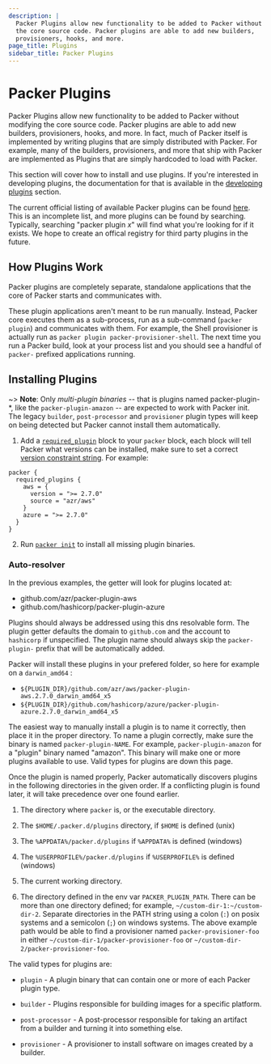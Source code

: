 ```yaml
---
description: |
  Packer Plugins allow new functionality to be added to Packer without modifying
  the core source code. Packer plugins are able to add new builders,
  provisioners, hooks, and more.
page_title: Plugins
sidebar_title: Packer Plugins
---
```


# Packer Plugins

Packer Plugins allow new functionality to be added to Packer without modifying
the core source code. Packer plugins are able to add new builders, provisioners,
hooks, and more. In fact, much of Packer itself is implemented by writing
plugins that are simply distributed with Packer. For example, many of the
builders, provisioners, and more that ship with Packer are implemented as
Plugins that are simply hardcoded to load with Packer.

This section will cover how to install and use plugins. If you're interested in
developing plugins, the documentation for that is available in the [developing
plugins](/docs/plugins/creation#developing-plugins) section.

The current official listing of available Packer plugins can be found [here](/community-tools#third-party-plugins). This is an incomplete list,
and more plugins can be found by searching. Typically, searching "packer plugin
_x_" will find what you're looking for if it exists. We hope to create an
offical registry for third party plugins in the future.

## How Plugins Work

Packer plugins are completely separate, standalone applications that the core
of Packer starts and communicates with.

These plugin applications aren't meant to be run manually. Instead, Packer core
executes them as a sub-process, run as a sub-command (`packer plugin`) and
communicates with them. For example, the Shell provisioner is actually run as
`packer plugin packer-provisioner-shell`. The next time you run a Packer build,
look at your process list and you should see a handful of `packer-` prefixed
applications running.

## Installing Plugins


<Tabs>
<Tab heading="With `packer init` (available from Packer v1.7.0 )">

~> **Note**: Only _multi-plugin binaries_ -- that is plugins named
packer-plugin-*, like the `packer-plugin-amazon` -- are expected to work with
Packer init. The legacy `builder`, `post-processor` and `provisioner` plugin
types will keep on being detected but Packer cannot install them automatically.


1. Add a
[`required_plugin`](/docs/templates/hcl_templates/blocks/packer#specifying-plugin-requirements)
block to your `packer` block, each block will tell Packer what versions can be
installed, make sure to set a correct [version constraint
string](/docs/templates/hcl_templates/blocks/packer#version-constraints). For
example:

  ```hcl
  packer {
    required_plugins {
      aws = {
        version = ">= 2.7.0"
        source = "azr/aws"
      }
      azure = ">= 2.7.0"
    }
  }
  ```

2. Run [`packer init`](/docs/commands/init) to install all missing plugin binaries.

### Auto-resolver

In the previous examples, the getter will look for plugins located at:
* github.com/azr/packer-plugin-aws
* github.com/hashicorp/packer-plugin-azure

Plugins should always be addressed using this dns resolvable form. The plugin
getter defaults the domain to `github.com` and the account to `hashicorp` if
unspecified. The plugin name should always skip the `packer-plugin-` prefix that
will be automatically added.

Packer will install these plugins in your prefered folder, so here for example
on a `darwin_amd64` :

* `${PLUGIN_DIR}/github.com/azr/aws/packer-plugin-aws.2.7.0_darwin_amd64_x5`
* `${PLUGIN_DIR}/github.com/hashicorp/azure/packer-plugin-azure.2.7.0_darwin_amd64_x5`

</Tab>
<Tab heading="Manually">

The easiest way to manually install a plugin is to name it correctly, then place
it in the proper directory. To name a plugin correctly, make sure the binary is
named `packer-plugin-NAME`. For example, `packer-plugin-amazon` for a "plugin"
binary named "amazon". This binary will make one or more plugins available to
use. Valid types for plugins are down this page.

Once the plugin is named properly, Packer automatically discovers plugins in
the following directories in the given order. If a conflicting plugin is found
later, it will take precedence over one found earlier.

1.  The directory where `packer` is, or the executable directory.

2.  The `$HOME/.packer.d/plugins` directory, if `$HOME` is defined (unix)

3.  The `%APPDATA%/packer.d/plugins` if `%APPDATA%` is defined (windows)

4.  The `%USERPROFILE%/packer.d/plugins` if `%USERPROFILE%` is defined
    (windows)

5.  The current working directory.

6.  The directory defined in the env var `PACKER_PLUGIN_PATH`. There can be more
    than one directory defined; for example, `~/custom-dir-1:~/custom-dir-2`.
    Separate directories in the PATH string using a colon (`:`) on posix systems and
    a semicolon (`;`) on windows systems. The above example path would be able to
    find a provisioner named `packer-provisioner-foo` in either
    `~/custom-dir-1/packer-provisioner-foo` or
    `~/custom-dir-2/packer-provisioner-foo`.

The valid types for plugins are:

- `plugin` - A plugin binary that can contain one or more of each Packer plugin
  type.

- `builder` - Plugins responsible for building images for a specific
  platform.

- `post-processor` - A post-processor responsible for taking an artifact from
  a builder and turning it into something else.

- `provisioner` - A provisioner to install software on images created by a
  builder.

</Tab>
</Tabs>